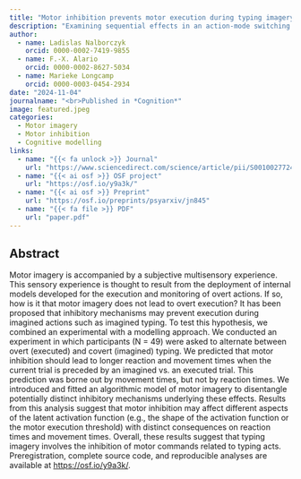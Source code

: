 ```yaml
---
title: "Motor inhibition prevents motor execution during typing imagery: Evidence from an action-mode switching paradigm"
description: "Examining sequential effects in an action-mode switching paradigm (typing execution and typing imagery)."
author: 
  - name: Ladislas Nalborczyk
    orcid: 0000-0002-7419-9855
  - name: F.-X. Alario
    orcid: 0000-0002-8627-5034
  - name: Marieke Longcamp
    orcid: 0000-0003-0454-2934
date: "2024-11-04"
journalname: "<br>Published in *Cognition*"
image: featured.jpeg
categories:
  - Motor imagery 
  - Motor inhibition
  - Cognitive modelling
links:
  - name: "{{< fa unlock >}} Journal"
    url: "https://www.sciencedirect.com/science/article/pii/S001002772400283X"
  - name: "{{< ai osf >}} OSF project"
    url: "https://osf.io/y9a3k/"
  - name: "{{< ai osf >}} Preprint"
    url: "https://osf.io/preprints/psyarxiv/jn845"
  - name: "{{< fa file >}} PDF"
    url: "paper.pdf"
---
```


## Abstract

Motor imagery is accompanied by a subjective multisensory experience. This sensory experience is thought to result from the deployment of internal models developed for the execution and monitoring of overt actions. If so, how is it that motor imagery does not lead to overt execution? It has been proposed that inhibitory mechanisms may prevent execution during imagined actions such as imagined typing. To test this hypothesis, we combined an experimental with a modelling approach. We conducted an experiment in which participants (N = 49) were asked to alternate between overt (executed) and covert (imagined) typing. We predicted that motor inhibition should lead to longer reaction and movement times when the current trial is preceded by an imagined vs. an executed trial. This prediction was borne out by movement times, but not by reaction times. We introduced and fitted an algorithmic model of motor imagery to disentangle potentially distinct inhibitory mechanisms underlying these effects. Results from this analysis suggest that motor inhibition may affect different aspects of the latent activation function (e.g., the shape of the activation function or the motor execution threshold) with distinct consequences on reaction times and movement times. Overall, these results suggest that typing imagery involves the inhibition of motor commands related to typing acts. Preregistration, complete source code, and reproducible analyses are available at <https://osf.io/y9a3k/>.
